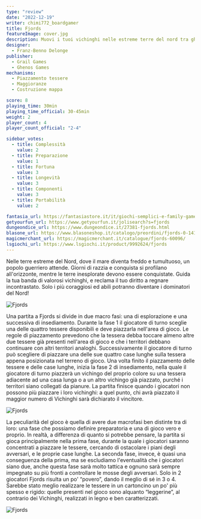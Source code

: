 ```yaml
---
type: "review"
date: "2022-12-19"
writer: chimi772_boardgamer
title: Fjords
featureImage: cover.jpg
description: Muovi i tuoi vichinghi nelle estreme terre del nord tra ghiacci, scogliere e montagne imperiose
designer:
  - Franz-Benno Delonge
publisher:
  - Grail Games
  - Ghenos Games
mechanisms:
  - Piazzamento tessere
  - Maggioranze
  - Costruzione mappa

score: 8
playing_time: 30min
playing_time_official: 30-45min
weight: 2
player_count: 4
player_count_official: "2-4"

sidebar_votes:
  - title: Complessità
    value: 2
  - title: Preparazione
    value: 1
  - title: Fortuna
    value: 3
  - title: Longevità
    value: 3
  - title: Componenti
    value: 3
  - title: Portabilità
    value: 2

fantasia_url: https://fantasiastore.it/it/giochi-semplici-e-family-games/15164-fjords.html
getyourfun_url: https://www.getyourfun.it/jolisearch?s=fjords
dungeondice_url: https://www.dungeondice.it/27381-fjords.html
blasone_url: https://www.blasoneshop.it/catalogo/preordini/fjords-0-1414
magicmerchant_url: https://magicmerchant.it/catalogue/fjords-60096/
lsgiochi_url: https://www.lsgiochi.it/product/9992624/fjords
---
```


<Setting>

Nelle terre estreme del Nord, dove il mare diventa freddo e tumultuoso, un popolo guerriero attende. Giorni di razzia e conquista si profilano all'orizzonte, mentre le terre inesplorate devono essere conquistate. Guida la tua banda di valorosi vichinghi, e reclama il tuo diritto a regnare incontrastato. Solo i più coraggiosi ed abili potranno diventare i dominatori del Nord!

</Setting>

<img src="./game1.jpg" alt="Fjords" />

<Rules>

Una partita a Fjords si divide in due macro fasi: una di esplorazione e una successiva di insediamento. Durante la fase 1 il giocatore di turno sceglie una delle quattro tessere disponibili e deve piazzarla nell'area di gioco. Le regole di piazzamento prevedono che la tessera debba toccare almeno altre due tessere già presenti nell'area di gioco e che i territori debbano continuare con altri territori analoghi. Successivamente il giocatore di turno può scegliere di piazzare una delle sue quattro case lunghe sulla tessera appena posizionata nel terreno di gioco. Una volta finito il piazzamento delle tessere e delle case lunghe, inizia la fase 2 di insediamento, nella quale il giocatore di turno piazzerà un vichingo del proprio colore su una tessera adiacente ad una casa lunga o a un altro vichingo già piazzato, purché i territori siano collegati da pianure. La partita finisce quando i giocatori non possono più piazzare i loro vichinghi: a quel punto, chi avrà piazzato il maggior numero di Vichinghi sarà dichiarato il vincitore.

</Rules>

<img src="./game2.jpg" alt="Fjords" />

<Feedback>

La peculiarità del gioco è quella di avere due macrofasi ben distinte tra di loro: una fase che possiamo definire preparatoria e una di gioco vero e proprio. In realtà, a differenza di quanto si potrebbe pensare, la partita si gioca principalmente nella prima fase, durante la quale i giocatori saranno concentrati a piazzare le tessere, cercando di ostacolare i piani degli avversari, e le proprie case lunghe. La seconda fase, invece, è quasi una conseguenza della prima, ma se escludiamo l'eventualità che i giocatori siano due, anche questa fase sarà molto tattica e ognuno sarà sempre impegnato su più fronti a controllare le mosse degli avversari.
Solo in 2 giocatori Fjords risulta un po' “povero”, dando il meglio di sé in 3 o 4.
Sarebbe stato meglio realizzare le tessere in un cartoncino un po' più spesso e rigido: quelle presenti nel gioco sono alquanto “leggerine”, al contrario dei Vichinghi, realizzati in legno e ben caratterizzati.

</Feedback>

<img src="./game3.jpg" alt="Fjords" />
